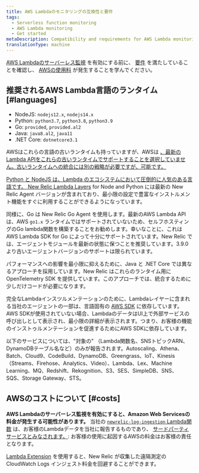 ```yaml
---
title: AWS Lambdaのモニタリングの互換性と要件
tags:
  - Serverless function monitoring
  - AWS Lambda monitoring
  - Get started
metaDescription: Compatibility and requirements for AWS Lambda monitoring with New Relic.
translationType: machine
---
```


[AWS Lambdaのサーバーレス監視](/docs/serverless-function-monitoring/aws-lambda-monitoring/enable-lambda-monitoring) を有効にする前に、 [要件](#languages) を満たしていることを確認し、 [AWSの使用料](#costs) が発生することを学んでください。

## 推奨されるAWS Lambda言語のランタイム [#languages]

* NodeJS: `nodejs12.x`, `nodejs14.x`
* Python: `python3.7`, `python3.8`, `python3.9`
* Go: `provided`, `provided.al2`
* Java: `java8.al2`, `java11`
* .NET Core: `dotnetcore3.1`

AWSはこれらの言語の古いランタイムも持っていますが、AWSは [、最新のLambda APIをこれらの古いランタイムでサポートすることを選択していません。古いランタイムへの統合には別の戦略が必要ですが、可能です。](https://docs.aws.amazon.com/lambda/latest/dg/runtimes-extensions-api.html)

[](https://docs.aws.amazon.com/lambda/latest/dg/runtimes-extensions-api.html)

[Python と NodeJS は、Lambda のエコシステムにおいて圧倒的に人気のある言語です。 ](https://docs.aws.amazon.com/lambda/latest/dg/runtimes-extensions-api.html)[New Relic Lambda Layers](https://layers.newrelic-external.com/) for Node and Python には最新の New Relic Agent バージョンが含まれており、最小限の設定で豊富なインストルメント機能をすぐに利用することができるようになっています。

同様に、Go は New Relic Go Agent を使用します。最新のAWS Lambda APIは、AWS `go1.x` ランタイムではサポートされていないため、セルフホスティングのGo lambda関数を構築することをお勧めします。幸いなことに、これは AWS Lambda SDK for Go によって十分にサポートされています。New Relic では、エージェントモジュールを最新の状態に保つことを推奨しています。3.9.0より古いエージェントバージョンのサポートは限られています。

パフォーマンスへの影響を最小限に抑えるために、Java と .NET Core では異なるアプローチを採用しています。New Relic はこれらのランタイム用に OpenTelemetry SDK を提供しています。このアプローチでは、統合するために少しだけコードが必要になります。

完全なLambdaインスツルメンテーションのために、Lambdaレイヤーに含まれる当社のエージェントの一部は、言語固有の [AWS SDK](https://aws.amazon.com/tools/#sdk) に依存しています。AWS SDKが使用されていない場合、LambdaのデータはUI上で外部サービスの呼び出しとして表示され、最小限の詳細が表示されます。つまり、お客様の機能のインストゥルメンテーションを促進するためにAWS SDKに依存しています。

以下のサービスについては、"対象の" （Lambda関数名、SNSトピックARN、DynamoDBテーブル名など）のみが報告されます。Autoscaling、Athena、Batch、Cloud9、CodeBuild、DynamoDB、Greengrass、IoT、Kinesis（Streams、Firehose、Analytics、Video）、Lambda、Lex、Machine Learning、MQ、Redshift、Rekognition、S3、SES、SimpleDB、SNS、SQS、Storage Gateway、STS。

## AWSのコストについて [#costs]

**AWS Lambdaのサーバーレス監視を有効にすると、Amazon Web Servicesの料金が発生する可能性があります。** 当社の [`newrelic-log-ingestion` Lambda関数](/docs/install-enable-new-relics-monitoring-aws-lambda#manual-nr-lambda) は、お客様のLambdaデータを当社に報告するものであり、 [サードパーティサービスとみなされます。](/docs/licenses/license-information/acceptable-use-policy/acceptable-use-policy): お客様の使用に起因するAWSの料金はお客様の責任となります。

[Lambda Extension](https://github.com/newrelic/newrelic-lambda-extension) を使用すると、New Relic が収集した遠隔測定の CloudWatch Logs インジェスト料金を回避することができます。